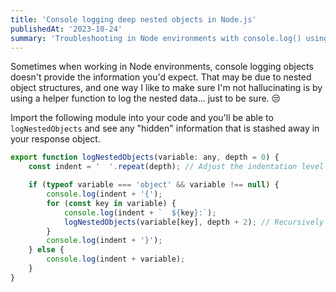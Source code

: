 ```yaml
---
title: 'Console logging deep nested objects in Node.js'
publishedAt: '2023-10-24'
summary: 'Troubleshooting in Node environments with console.log() using a helper function to display nested objects in a readable format.'
---
```



Sometimes when working in Node environments, console logging objects doesn't provide the information you'd expect. That may be due to nested object structures, and one way I like to make
sure I'm not hallucinating is by using a helper function to log the nested data... just to be sure. 😒

Import the following module into your code and you'll be able to `logNestedObjects` and see any "hidden" information that is stashed away in your response object.

```javascript
export function logNestedObjects(variable: any, depth = 0) {
    const indent = '  '.repeat(depth); // Adjust the indentation level

    if (typeof variable === 'object' && variable !== null) {
        console.log(indent + '{');
        for (const key in variable) {
            console.log(indent + `  ${key}:`);
            logNestedObjects(variable[key], depth + 2); // Recursively log nested objects
        }
        console.log(indent + '}');
    } else {
        console.log(indent + variable);
    }
}
```
